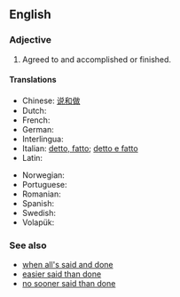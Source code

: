 ==English==

===Adjective===
{{head|en|adjective|head=[[said]] and [[done]]}}

# {{context|idiomatic|lang=en}} Agreed to and accomplished or finished.
{{rfex}}

====Translations====
{{trans-top|agreed to and accomplished or finished}}
* Chinese: [[说和做]]
* Dutch: {{t|nl|zo gezegd, zo gedaan}}
* French: {{t|fr|dit et fait}}
* German: {{t|de|gesagt getan}}
* Interlingua: {{t|ia|dicite e facite}}
* Italian: [[detto, fatto]]; [[detto e fatto]]
* Latin: {{t|la|dictum et factum}}
{{trans-mid}}
* Norwegian: {{t|no|sagt og gjort}}
* Portuguese: {{t|pt|dito e feito}}
* Romanian: {{t|ro|zis și făcut}}
* Spanish: {{t|es|dicho y hecho}}
* Swedish: {{t|sv|sagt och gjort}}
* Volapük: {{t|vo|esagon ed emekon}}
{{trans-bottom}}

===See also===
* [[when all's said and done]]
* [[easier said than done]]
* [[no sooner said than done]]